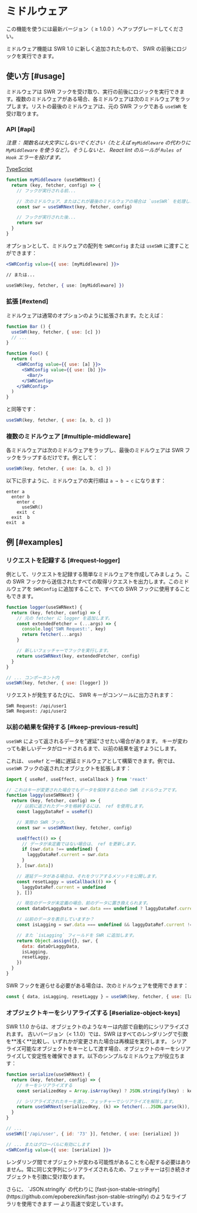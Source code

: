 
# ミドルウェア

<Callout>
  この機能を使うには最新バージョン（ ≥ 1.0.0 ）へアップグレードしてください。
</Callout>

ミドルウェア機能は SWR 1.0 に新しく追加されたもので、 SWR の前後にロジックを実行できます。

## 使い方 [#usage]

ミドルウェアは SWR フックを受け取り、実行の前後にロジックを実行できます。複数のミドルウェアがある場合、各ミドルウェアは次のミドルウェアをラップします。リストの最後のミドルウェアは、元の SWR フックである `useSWR` を受け取ります。

### API [#api]

_注意： 関数名は大文字にしないでください（たとえば `myMiddleware` の代わりに `MyMiddleware` を使うなど）。そうしないと、 React lint のルールが `Rules of Hook` エラーを投げます。_

[TypeScript](https://swr.vercel.app/ja/docs/typescript#ミドルウェアの型)

```jsx
function myMiddleware (useSWRNext) {
  return (key, fetcher, config) => {
    // フックが実行される前...

    // 次のミドルウェア、またはこれが最後のミドルウェアの場合は `useSWR` を処理します。
    const swr = useSWRNext(key, fetcher, config)

    // フックが実行された後...
    return swr
  }
}
```

オプションとして、ミドルウェアの配列を `SWRConfig` または `useSWR` に渡すことができます：

```jsx
<SWRConfig value={{ use: [myMiddleware] }}>

// または...

useSWR(key, fetcher, { use: [myMiddleware] })
```

### 拡張 [#extend]

ミドルウェアは通常のオプションのように拡張されます。たとえば：

```jsx
function Bar () {
  useSWR(key, fetcher, { use: [c] })
  // ...
}

function Foo() {
  return (
    <SWRConfig value={{ use: [a] }}>
      <SWRConfig value={{ use: [b] }}>
        <Bar/>
      </SWRConfig>
    </SWRConfig>
  )
}
```

と同等です：

```js
useSWR(key, fetcher, { use: [a, b, c] })
```

### 複数のミドルウェア [#multiple-middleware]

各ミドルウェアは次のミドルウェアをラップし、最後のミドルウェアは SWR フックをラップするだけです。例として：

```jsx
useSWR(key, fetcher, { use: [a, b, c] })
```

以下に示すように、ミドルウェアの実行順は `a → b → c` になります：

```plaintext
enter a
  enter b
    enter c
      useSWR()
    exit  c
  exit  b
exit  a
```

## 例 [#examples]

### リクエストを記録する [#request-logger]

例として、リクエストを記録する簡単なミドルウェアを作成してみましょう。この SWR フックから送信されたすべての取得リクエストを出力します。このミドルウェアを `SWRConfig` に追加することで、すべての SWR フックに使用することもできます。

```jsx
function logger(useSWRNext) {
  return (key, fetcher, config) => {
    // 元の fetcher に logger を追加します。
    const extendedFetcher = (...args) => {
      console.log('SWR Request:', key)
      return fetcher(...args)
    }

    // 新しいフェッチャーでフックを実行します。
    return useSWRNext(key, extendedFetcher, config)
  }
}

// ... コンポーネント内
useSWR(key, fetcher, { use: [logger] })
```

リクエストが発生するたびに、 SWR キーがコンソールに出力されます：

```plaintext
SWR Request: /api/user1
SWR Request: /api/user2
```

### 以前の結果を保持する [#keep-previous-result]

`useSWR` によって返されるデータを"遅延"させたい場合があります。
キーが変わっても新しいデータがロードされるまで、以前の結果を返すようにします。

これは、 `useRef` と一緒に遅延ミドルウェアとして構築できます。例では、 `useSWR` フックの返されたオブジェクトを拡張します：

```jsx
import { useRef, useEffect, useCallback } from 'react'

// これはキーが変更された場合でもデータを保持するための SWR ミドルウェアです。
function laggy(useSWRNext) {
  return (key, fetcher, config) => {
    // 以前に返されたデータを格納するには、 ref を使用します。
    const laggyDataRef = useRef()

    // 実際の SWR フック。
    const swr = useSWRNext(key, fetcher, config)

    useEffect(() => {
      // データが未定義ではない場合は、 ref を更新します。
      if (swr.data !== undefined) {
        laggyDataRef.current = swr.data
      }
    }, [swr.data])

    // 遅延データがある場合は、それをクリアするメソッドを公開します。
    const resetLaggy = useCallback(() => {
      laggyDataRef.current = undefined
    }, [])

    // 現在のデータが未定義の場合、前のデータに置き換えられます。
    const dataOrLaggyData = swr.data === undefined ? laggyDataRef.current : swr.data

    // 以前のデータを表示していますか？
    const isLagging = swr.data === undefined && laggyDataRef.current !== undefined

    // また `isLagging` フィールドを SWR に追加します。
    return Object.assign({}, swr, {
      data: dataOrLaggyData,
      isLagging,
      resetLaggy,
    })
  }
}
```

SWR フックを遅らせる必要がある場合は、次のミドルウェアを使用できます：

```js
const { data, isLagging, resetLaggy } = useSWR(key, fetcher, { use: [laggy] })
```

### オブジェクトキーをシリアライズする [#serialize-object-keys]

<Callout>
  SWR 1.1.0 からは、オブジェクトのようなキーは内部で自動的にシリアライズされます。
</Callout>

<Callout emoji="⚠️">
  古いバージョン（< 1.1.0）では、SWR はすべてのレンダリングで引数を**浅く**比較し、いずれかが変更された場合は再検証を実行します。
  シリアライズ可能なオブジェクトをキーとして渡す場合、オブジェクトのキーをシリアライズして安定性を確保できます。以下のシンプルなミドルウェアが役立ちます：
</Callout>

```jsx
function serialize(useSWRNext) {
  return (key, fetcher, config) => {
    // キーをシリアライズする
    const serializedKey = Array.isArray(key) ? JSON.stringify(key) : key

    // シリアライズされたキーを渡し、フェッチャーでシリアライズを解除します。
    return useSWRNext(serializedKey, (k) => fetcher(...JSON.parse(k)), config)
  }
}

// ...
useSWR(['/api/user', { id: '73' }], fetcher, { use: [serialize] })

// ... またはグローバルに有効にします
<SWRConfig value={{ use: [serialize] }}>
```

レンダリング間でオブジェクトが変わる可能性があることを心配する必要はありません。常に同じ文字列にシリアライズされるため、フェッチャーは引き続きオブジェクトを引数に受け取ります。

<Callout>
  さらに、 `JSON.stringify` の代わりに [fast-json-stable-stringify](https://github.com/epoberezkin/fast-json-stable-stringify) のようなライブラリを使用できます — より高速で安定しています。
</Callout>
